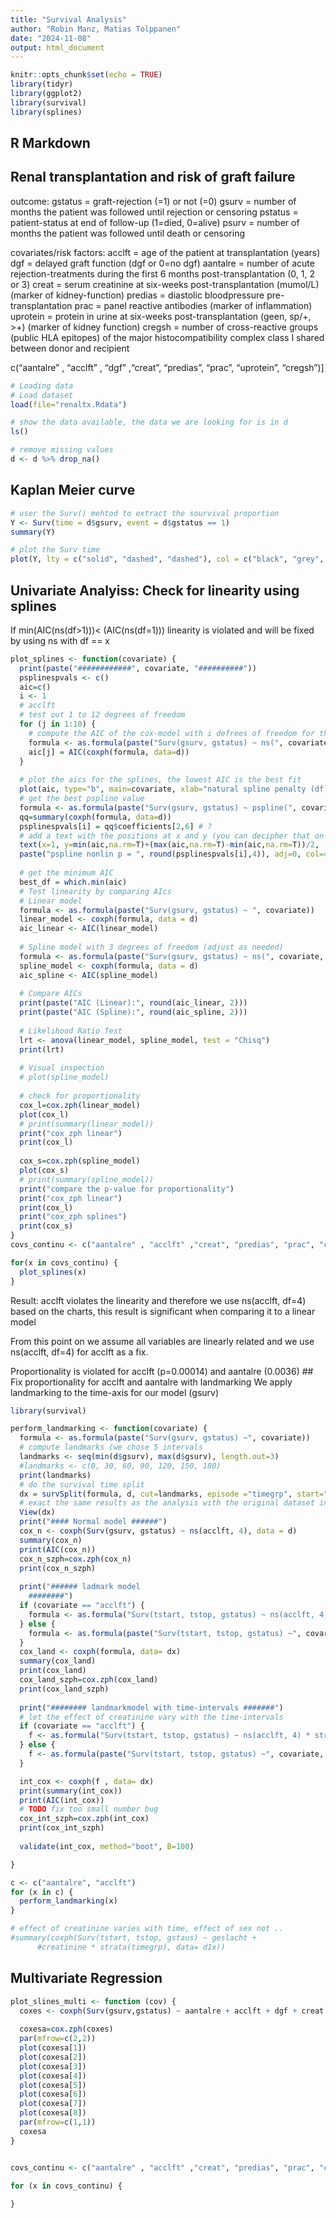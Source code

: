 ```yaml
---
title: "Survival Analysis"
author: "Robin Manz, Matias Tolppanen"
date: "2024-11-08"
output: html_document
---
```


```r
knitr::opts_chunk$set(echo = TRUE)
library(tidyr)
library(ggplot2)
library(survival)
library(splines)
```

## R Markdown

## Renal transplantation and risk of graft failure

outcome:
gstatus         = graft-rejection (=1) or not (=0)
gsurv           = number of months the patient was followed until rejection or censoring
pstatus         = patient-status at end of follow-up (1=died, 0=alive)
psurv           = number of months the patient was followed until death or censoring

covariates/risk factors:
acclft          = age of the patient at transplantation (years)
dgf             = delayed graft function (dgf or 0=no dgf)
aantalre        = number of acute rejection-treatments during the first 6 months post-transplantation (0, 1, 2 or 3)
creat           = serum creatinine at six-weeks post-transplantation (mumol/L) (marker of kidney-function)
predias         = diastolic bloodpressure pre-transplantation
prac            = panel reactive antibodies (marker of inflammation)
uprotein        = protein in urine at six-weeks post-transplantation  (geen,  sp/+,  >+) (marker of kidney function)
cregsh          = number of cross-reactive groups (public HLA epitopes) of the major histocompatibility complex class I shared between donor and recipient

c("aantalre" , "acclft" , "dgf" ,"creat", "predias", "prac", "uprotein", "cregsh")]
```r
# Loading data
# Load dataset
load(file="renaltx.Rdata")

# show the data available, the data we are looking for is in d
ls()

# remove missing values
d <- d %>% drop_na()
```

## Kaplan Meier curve

```r
# user the Surv() mehtod to extract the sourvival proportion
Y <- Surv(time = d$gsurv, event = d$gstatus == 1)
summary(Y)

# plot the Surv time
plot(Y, lty = c("solid", "dashed", "dashed"), col = c("black", "grey", "grey"), xlab = "Survival Time In Days", ylab = "Graft rejection probabilities for all patients", main="Kaplan-Meier Curve")
```
## Univariate Analyiss: Check for linearity using splines
If min(AIC(ns(df>1)))< (AIC(ns(df=1))) linearity is violated and will be fixed by using ns with df == x

```r

plot_splines <- function(covariate) {
  print(paste("############", covariate, "##########"))
  psplinespvals <- c()
  aic=c()
  i <- 1
  # acclft
  # test out 1 to 12 degrees of freedom
  for (j in 1:10) {
    # compute the AIC of the cox-model with i defrees of freedom for the approach
    formula <- as.formula(paste("Surv(gsurv, gstatus) ~ ns(", covariate, ", df=", toString(j), ")"))
    aic[j] = AIC(coxph(formula, data=d))
  }
  
  # plot the aics for the splines, the lowest AIC is the best fit
  plot(aic, type="b", main=covariate, xlab="natural spline penalty (df)")
  # get the best pspline value 
  formula <- as.formula(paste("Surv(gsurv, gstatus) ~ pspline(", covariate, ", data=d)"))
  qq=summary(coxph(formula, data=d))
  psplinespvals[i] = qq$coefficients[2,6] # ? 
  # add a text with the positions at x and y (you can decipher that on your own (: )
  text(x=1, y=min(aic,na.rm=T)+(max(aic,na.rm=T)-min(aic,na.rm=T))/2, 
  paste("pspline nonlin p = ", round(psplinespvals[i],4)), adj=0, col=4, cex=0.9)
  
  # get the minimum AIC
  best_df = which.min(aic)
  # Test linearity by comparing AIcs
  # Linear model
  formula <- as.formula(paste("Surv(gsurv, gstatus) ~ ", covariate))
  linear_model <- coxph(formula, data = d)
  aic_linear <- AIC(linear_model)
  
  # Spline model with 3 degrees of freedom (adjust as needed)
  formula <- as.formula(paste("Surv(gsurv, gstatus) ~ ns(", covariate, ", df= ", toString(best_df), ")"))
  spline_model <- coxph(formula, data = d)
  aic_spline <- AIC(spline_model)
  
  # Compare AICs
  print(paste("AIC (Linear):", round(aic_linear, 2)))
  print(paste("AIC (Spline):", round(aic_spline, 2)))
  
  # Likelihood Ratio Test
  lrt <- anova(linear_model, spline_model, test = "Chisq")
  print(lrt)
  
  # Visual inspection
  # plot(spline_model)
  
  # check for proportionality
  cox_l=cox.zph(linear_model)
  plot(cox_l)
  # print(summary(linear_model))
  print("cox_zph linear")
  print(cox_l)
  
  cox_s=cox.zph(spline_model)
  plot(cox_s)
  # print(summary(spline_model))
  print("compare the p-value for proportionality")
  print("cox_zph linear")
  print(cox_l)
  print("cox_zph splines")
  print(cox_s)
}
covs_continu <- c("aantalre" , "acclft" ,"creat", "predias", "prac", "cregsh")

for(x in covs_continu) {
  plot_splines(x)
}
```

Result: acclft violates the linearity and therefore we use ns(acclft, df=4) based on the charts, this result is significant when comparing it to a linear model

From this point on we assume all variables are linearly related and we use ns(acclft, df=4) for acclft as a fix. 


Proportionality is violated for acclft (p=0.00014) and aantalre (0.0036)
## Fix proportionality for acclft and aantalre with landmarking
We apply landmarking to the time-axis for our model (gsurv)

```r
library(survival)

perform_landmarking <- function(covariate) {
  formula <- as.formula(paste("Surv(gsurv, gstatus) ~", covariate))
  # compute landmarks (we chose 5 intervals
  landmarks <- seq(min(d$gsurv), max(d$gsurv), length.out=3)
  #landmarks <- c(0, 30, 60, 90, 120, 150, 180)
  print(landmarks)
  # do the survival time split
  dx = survSplit(formula, d, cut=landmarks, episode ="timegrp", start="tstart", end="tstop")
  # exact the same results as the analysis with the original dataset in d1
  View(dx)
  print("#### Normal model ######")
  cox_n <- coxph(Surv(gsurv, gstatus) ~ ns(acclft, 4), data = d)
  summary(cox_n)
  print(AIC(cox_n))
  cox_n_szph=cox.zph(cox_n)
  print(cox_n_szph)
  
  print("###### ladmark model
    ########")
  if (covariate == "acclft") {
    formula <- as.formula("Surv(tstart, tstop, gstatus) ~ ns(acclft, 4)")
  } else {
    formula <- as.formula(paste("Surv(tstart, tstop, gstatus) ~", covariate))
  }
  cox_land <- coxph(formula, data= dx)
  summary(cox_land)
  print(cox_land)
  cox_land_szph=cox.zph(cox_land)
  print(cox_land_szph)
  
  print("######## landmarkmodel with time-intervals #######")
  # let the effect of creatinine vary with the time-intervals
  if (covariate == "acclft") {
    f <- as.formula("Surv(tstart, tstop, gstatus) ~ ns(acclft, 4) * strata(timegrp) ")
  } else {
    f <- as.formula(paste("Surv(tstart, tstop, gstatus) ~", covariate, "* strata(timegrp) "))
  }

  int_cox <- coxph(f , data= dx)
  print(summary(int_cox))
  print(AIC(int_cox))
  # TODO fix too small number bug
  cox_int_szph=cox.zph(int_cox)
  print(cox_int_szph)
  
  validate(int_cox, method="boot", B=100) 

}

c <- c("aantalre", "acclft")
for (x in c) {
  perform_landmarking(x)
}

# effect of creatinine varies with time, effect of sex not ..
#summary(coxph(Surv(tstart, tstop, gstaus) ~ geslacht + 
      #creatinine * strata(timegrp), data= d1x))


```
## Multivariate Regression 

```r
plot_slines_multi <- function (cov) {
  coxes <- coxph(Surv(gsurv,gstatus) ~ aantalre + acclft + dgf + creat + predias + prac + uprotein + cregsh, data = d)
  
  coxesa=cox.zph(coxes)
  par(mfrow=c(2,2))
  plot(coxesa[1])
  plot(coxesa[2])
  plot(coxesa[3])
  plot(coxesa[4])
  plot(coxesa[5])
  plot(coxesa[6])
  plot(coxesa[7])
  plot(coxesa[8])
  par(mfrow=c(1,1))
  coxesa
}


covs_continu <- c("aantalre" , "acclft" ,"creat", "predias", "prac", "cregsh")

for (x in covs_continu) {
  
}

```



